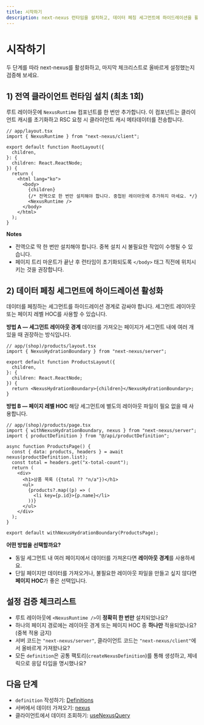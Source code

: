 ```yaml
---
title: 시작하기
description: next-nexus 런타임을 설치하고, 데이터 페칭 세그먼트에 하이드레이션을 활성화하는 방법을 알아보세요.
---
```


# 시작하기

두 단계를 따라 next-nexus를 활성화하고, 마지막 체크리스트로 올바르게 설정했는지 검증해 보세요.

## 1) 전역 클라이언트 런타임 설치 (최초 1회)

루트 레이아웃에 `NexusRuntime` 컴포넌트를 한 번만 추가합니다. 이 컴포넌트는 클라이언트 캐시를 초기화하고 RSC 요청 시 클라이언트 캐시 메타데이터를 전송합니다.

```tsx path=null start=null
// app/layout.tsx
import { NexusRuntime } from "next-nexus/client";

export default function RootLayout({
  children,
}: {
  children: React.ReactNode;
}) {
  return (
    <html lang="ko">
      <body>
        {children}
        {/* 전역으로 한 번만 설치해야 합니다. 중첩된 레이아웃에 추가하지 마세요. */}
        <NexusRuntime />
      </body>
    </html>
  );
}
```

**Notes**

- 전역으로 딱 한 번만 설치해야 합니다. 중복 설치 시 불필요한 작업이 수행될 수 있습니다.
- 페이지 트리 마운트가 끝난 후 런타임이 초기화되도록 `</body>` 태그 직전에 위치시키는 것을 권장합니다.

## 2) 데이터 페칭 세그먼트에 하이드레이션 활성화

데이터를 페칭하는 세그먼트를 하이드레이션 경계로 감싸야 합니다. 세그먼트 레이아웃 또는 페이지 레벨 HOC를 사용할 수 있습니다.

**방법 A — 세그먼트 레이아웃 경계**
데이터를 가져오는 페이지가 세그먼트 내에 여러 개 있을 때 권장하는 방식입니다.

```tsx path=null start=null
// app/(shop)/products/layout.tsx
import { NexusHydrationBoundary } from "next-nexus/server";

export default function ProductsLayout({
  children,
}: {
  children: React.ReactNode;
}) {
  return <NexusHydrationBoundary>{children}</NexusHydrationBoundary>;
}
```

**방법 B — 페이지 레벨 HOC**
해당 세그먼트에 별도의 레이아웃 파일이 필요 없을 때 사용합니다.

```tsx path=null start=null
// app/(shop)/products/page.tsx
import { withNexusHydrationBoundary, nexus } from "next-nexus/server";
import { productDefinition } from "@/api/productDefinition";

async function ProductsPage() {
  const { data: products, headers } = await nexus(productDefinition.list);
  const total = headers.get("x-total-count");
  return (
    <div>
      <h1>상품 목록 ({total ?? "n/a"})</h1>
      <ul>
        {products?.map((p) => (
          <li key={p.id}>{p.name}</li>
        ))}
      </ul>
    </div>
  );
}

export default withNexusHydrationBoundary(ProductsPage);
```

**어떤 방법을 선택할까요?**

- 동일 세그먼트 내 여러 페이지에서 데이터를 가져온다면 **레이아웃 경계**를 사용하세요.
- 단일 페이지만 데이터를 가져오거나, 불필요한 레이아웃 파일을 만들고 싶지 않다면 **페이지 HOC**가 좋은 선택입니다.

## 설정 검증 체크리스트

- 루트 레이아웃에 `<NexusRuntime />`이 **정확히 한 번만** 설치되었나요?
- 하나의 페이지 경로에는 레이아웃 경계 또는 페이지 HOC 중 **하나만** 적용되었나요? (중복 적용 금지)
- 서버 코드는 `"next-nexus/server"`, 클라이언트 코드는 `"next-nexus/client"`에서 올바르게 가져왔나요?
- 모든 `definition`은 공통 팩토리(`createNexusDefinition`)를 통해 생성하고, 제네릭으로 응답 타입을 명시했나요?

## 다음 단계

- `definition` 작성하기: [Definitions](/ko/api/definitions)
- 서버에서 데이터 가져오기: [nexus](/ko/api/nexus)
- 클라이언트에서 데이터 조회하기: [useNexusQuery](/ko/api/hooks/use-nexus-query)
